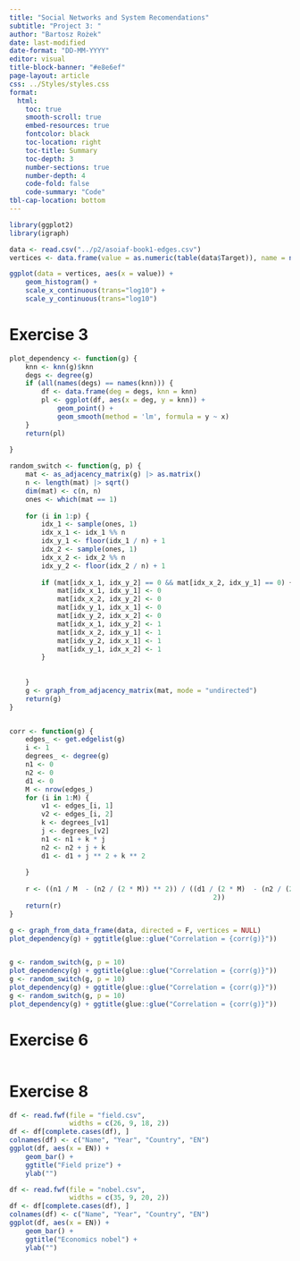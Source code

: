 ```yaml
---
title: "Social Networks and System Recomendations"
subtitle: "Project 3: "
author: "Bartosz Rożek"
date: last-modified
date-format: "DD-MM-YYYY"
editor: visual
title-block-banner: "#e8e6ef"
page-layout: article
css: ../Styles/styles.css
format: 
  html:
    toc: true
    smooth-scroll: true
    embed-resources: true
    fontcolor: black
    toc-location: right
    toc-title: Summary
    toc-depth: 3
    number-sections: true
    number-depth: 4
    code-fold: false
    code-summary: "Code"
tbl-cap-location: bottom
---
```


```r
library(ggplot2)
library(igraph)
```


```r
data <- read.csv("../p2/asoiaf-book1-edges.csv")
vertices <- data.frame(value = as.numeric(table(data$Target)), name = names(table(data$Target)))

ggplot(data = vertices, aes(x = value)) +
    geom_histogram() +
    scale_x_continuous(trans="log10") +
    scale_y_continuous(trans="log10")


```

# Exercise 3

```r

plot_dependency <- function(g) {
    knn <- knn(g)$knn
    degs <- degree(g)
    if (all(names(degs) == names(knn))) {
        df <- data.frame(deg = degs, knn = knn)
        pl <- ggplot(df, aes(x = deg, y = knn)) +
            geom_point() +
            geom_smooth(method = 'lm', formula = y ~ x)
    }
    return(pl)
    
}

random_switch <- function(g, p) {
    mat <- as_adjacency_matrix(g) |> as.matrix()
    n <- length(mat) |> sqrt()
    dim(mat) <- c(n, n)
    ones <- which(mat == 1)
    
    for (i in 1:p) {
        idx_1 <- sample(ones, 1)
        idx_x_1 <- idx_1 %% n
        idx_y_1 <- floor(idx_1 / n) + 1
        idx_2 <- sample(ones, 1)
        idx_x_2 <- idx_2 %% n
        idx_y_2 <- floor(idx_2 / n) + 1
        
        if (mat[idx_x_1, idx_y_2] == 0 && mat[idx_x_2, idx_y_1] == 0) {
            mat[idx_x_1, idx_y_1] <- 0
            mat[idx_x_2, idx_y_2] <- 0
            mat[idx_y_1, idx_x_1] <- 0
            mat[idx_y_2, idx_x_2] <- 0
            mat[idx_x_1, idx_y_2] <- 1
            mat[idx_x_2, idx_y_1] <- 1
            mat[idx_y_2, idx_x_1] <- 1
            mat[idx_y_1, idx_x_2] <- 1
        }
        
        
    }
    g <- graph_from_adjacency_matrix(mat, mode = "undirected")
    return(g)
}


corr <- function(g) {
    edges_ <- get.edgelist(g)
    i <- 1
    degrees_ <- degree(g)
    n1 <- 0
    n2 <- 0
    d1 <- 0
    M <- nrow(edges_)
    for (i in 1:M) {
        v1 <- edges_[i, 1]
        v2 <- edges_[i, 2]
        k <- degrees_[v1]
        j <- degrees_[v2]
        n1 <- n1 + k * j
        n2 <- n2 + j + k
        d1 <- d1 + j ** 2 + k ** 2
        
    }
    
    r <- ((n1 / M  - (n2 / (2 * M)) ** 2)) / ((d1 / (2 * M)  - (n2 / (2 * M)) **
                                                   2))
    return(r)
}


```

```r


g <- graph_from_data_frame(data, directed = F, vertices = NULL)
plot_dependency(g) + ggtitle(glue::glue("Correlation = {corr(g)}"))


g <- random_switch(g, p = 10)
plot_dependency(g) + ggtitle(glue::glue("Correlation = {corr(g)}"))
g <- random_switch(g, p = 10)
plot_dependency(g) + ggtitle(glue::glue("Correlation = {corr(g)}"))
g <- random_switch(g, p = 10)
plot_dependency(g) + ggtitle(glue::glue("Correlation = {corr(g)}"))
```

# Exercise 6

```r


```

# Exercise 8

```r

df <- read.fwf(file = "field.csv",
               widths = c(26, 9, 18, 2))
df <- df[complete.cases(df), ]
colnames(df) <- c("Name", "Year", "Country", "EN")
ggplot(df, aes(x = EN)) +
    geom_bar() +
    ggtitle("Field prize") +
    ylab("")

df <- read.fwf(file = "nobel.csv",
               widths = c(35, 9, 20, 2))
df <- df[complete.cases(df), ]
colnames(df) <- c("Name", "Year", "Country", "EN")
ggplot(df, aes(x = EN)) +
    geom_bar() +
    ggtitle("Economics nobel") +
    ylab("")




```
